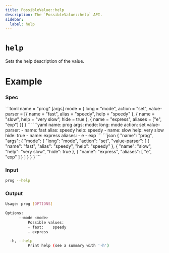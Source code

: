 ```yaml
---
title: PossibleValue::help
description: The `PossibleValue::help` API.
sidebar:
  label: help
---
```



# `help` <LinkButton href="https://docs.rs/clap/latest/clap/builder/struct.PossibleValue.html#method.help" icon="open-book" variant="minimal"></LinkButton>

<Badge text="since 0.1.0" size="small" />

Sets the help description of the value.

# Example

### Spec

<Tabs syncKey="format">
  <TabItem label="TOML">
```toml
name = "prog"
[args]
mode = { long = "mode", action = "set", value-parser = [{ name = "fast", alias = "speedy", help = "speedy" }, { name = "slow", help = "very slow", hide = true }, { name = "express", aliases = ["e", "exp"] }] }
```
  </TabItem>
  <TabItem label="YAML">
```yaml
name: prog
args:
  mode:
    long: mode
    action: set
    value-parser:
    - name: fast
      alias: speedy
      help: speedy
    - name: slow
      help: very slow
      hide: true
    - name: express
      aliases:
      - e
      - exp
```
  </TabItem>
  <TabItem label="JSON">
```json
{
  "name": "prog",
  "args": {
    "mode": {
      "long": "mode",
      "action": "set",
      "value-parser": [
        {
          "name": "fast",
          "alias": "speedy",
          "help": "speedy"
        },
        {
          "name": "slow",
          "help": "very slow",
          "hide": true
        },
        {
          "name": "express",
          "aliases": [
            "e",
            "exp"
          ]
        }
      ]
    }
  }
}
```
  </TabItem>
</Tabs>

### Input

```bash
prog --help
```

### Output

```bash
Usage: prog [OPTIONS]

Options:
      --mode <mode>
          Possible values:
          - fast:    speedy
          - express

  -h, --help
          Print help (see a summary with '-h')
```
